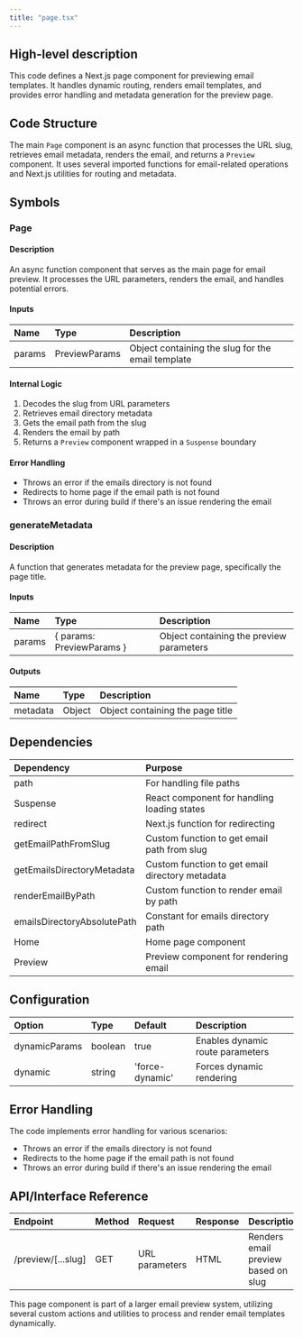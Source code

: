```yaml
---
title: "page.tsx"
---
```


## High-level description
This code defines a Next.js page component for previewing email templates. It handles dynamic routing, renders email templates, and provides error handling and metadata generation for the preview page.

## Code Structure
The main `Page` component is an async function that processes the URL slug, retrieves email metadata, renders the email, and returns a `Preview` component. It uses several imported functions for email-related operations and Next.js utilities for routing and metadata.

## Symbols

### Page
#### Description
An async function component that serves as the main page for email preview. It processes the URL parameters, renders the email, and handles potential errors.

#### Inputs
| Name | Type | Description |
|:-----|:-----|:------------|
| params | PreviewParams | Object containing the slug for the email template |

#### Internal Logic
1. Decodes the slug from URL parameters
2. Retrieves email directory metadata
3. Gets the email path from the slug
4. Renders the email by path
5. Returns a `Preview` component wrapped in a `Suspense` boundary

#### Error Handling
- Throws an error if the emails directory is not found
- Redirects to home page if the email path is not found
- Throws an error during build if there's an issue rendering the email

### generateMetadata
#### Description
A function that generates metadata for the preview page, specifically the page title.

#### Inputs
| Name | Type | Description |
|:-----|:-----|:------------|
| params | { params: PreviewParams } | Object containing the preview parameters |

#### Outputs
| Name | Type | Description |
|:-----|:-----|:------------|
| metadata | Object | Object containing the page title |

## Dependencies
| Dependency | Purpose |
|:-----------|:--------|
| path | For handling file paths |
| Suspense | React component for handling loading states |
| redirect | Next.js function for redirecting |
| getEmailPathFromSlug | Custom function to get email path from slug |
| getEmailsDirectoryMetadata | Custom function to get email directory metadata |
| renderEmailByPath | Custom function to render email by path |
| emailsDirectoryAbsolutePath | Constant for emails directory path |
| Home | Home page component |
| Preview | Preview component for rendering email |

## Configuration
| Option | Type | Default | Description |
|:-------|:-----|:--------|:------------|
| dynamicParams | boolean | true | Enables dynamic route parameters |
| dynamic | string | 'force-dynamic' | Forces dynamic rendering |

## Error Handling
The code implements error handling for various scenarios:
- Throws an error if the emails directory is not found
- Redirects to the home page if the email path is not found
- Throws an error during build if there's an issue rendering the email

## API/Interface Reference
| Endpoint | Method | Request | Response | Description |
|:---------|:-------|:--------|:---------|:------------|
| /preview/[...slug] | GET | URL parameters | HTML | Renders email preview based on slug |

This page component is part of a larger email preview system, utilizing several custom actions and utilities to process and render email templates dynamically.